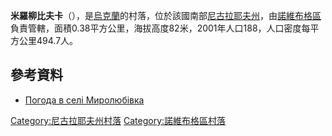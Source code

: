 {{coord|47|48|9|N|32|19|39|E|scale:100000|display=title}}

'''米羅柳比夫卡'''（{{lang-uk|Миролюбівка}}），是[[烏克蘭|烏克蘭]]的村落，位於該國南部[[尼古拉耶夫州|尼古拉耶夫州]]，由[[諾維布格區|諾維布格區]]負責管轄，面積0.38平方公里，海拔高度82米，2001年人口188，人口密度每平方公里494.7人。

==參考資料==
* [http://weather.in.ua/ua/nikolaevskaja/15756 Погода в селі Миролюбівка]

[[Category:尼古拉耶夫州村落|Category:尼古拉耶夫州村落]]
[[Category:諾維布格區村落|Category:諾維布格區村落]]


{{Mykolaiv-geo-stub}}